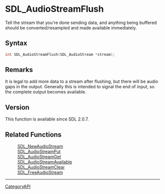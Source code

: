 = SDL_AudioStreamFlush =

Tell the stream that you're done sending data, and anything being buffered should be converted/resampled and made available immediately.

== Syntax ==

<syntaxhighlight lang='c'>
int SDL_AudioStreamFlush(SDL_AudioStream *stream);
</syntaxhighlight>

== Remarks ==

It is legal to add more data to a stream after flushing, but there will be
audio gaps in the output. Generally this is intended to signal the end of
input, so the complete output becomes available.

== Version ==

This function is available since SDL 2.0.7.

== Related Functions ==

:[[SDL_NewAudioStream]]
:[[SDL_AudioStreamPut]]
:[[SDL_AudioStreamGet]]
:[[SDL_AudioStreamAvailable]]
:[[SDL_AudioStreamClear]]
:[[SDL_FreeAudioStream]]

----
[[CategoryAPI]]


